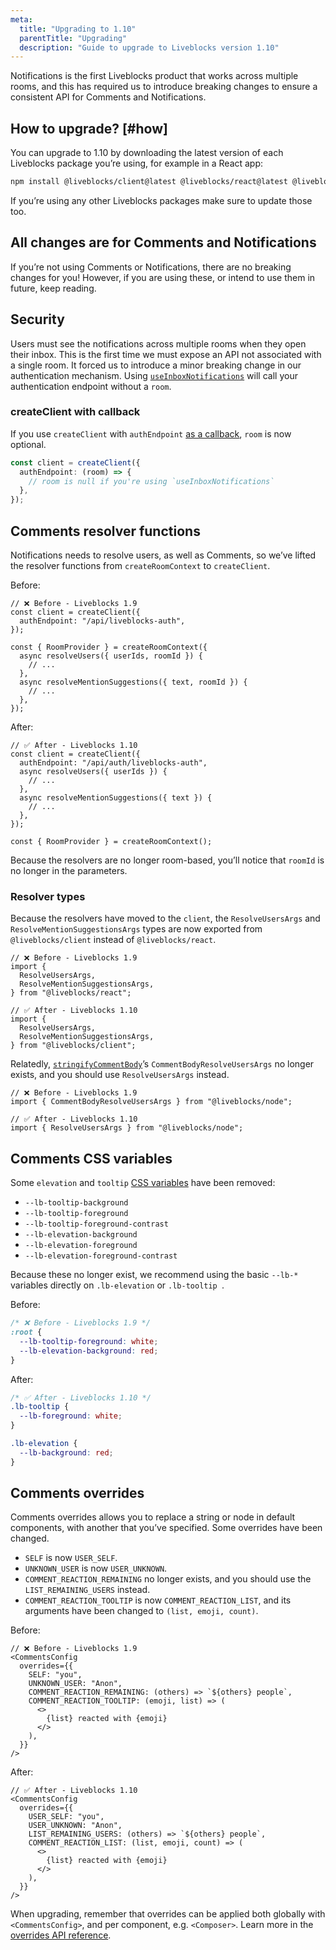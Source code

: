 ```yaml
---
meta:
  title: "Upgrading to 1.10"
  parentTitle: "Upgrading"
  description: "Guide to upgrade to Liveblocks version 1.10"
---
```


Notifications is the first Liveblocks product that works across multiple rooms,
and this has required us to introduce breaking changes to ensure a consistent
API for Comments and Notifications.

## How to upgrade? [#how]

You can upgrade to 1.10 by downloading the latest version of each Liveblocks
package you’re using, for example in a React app:

```bash
npm install @liveblocks/client@latest @liveblocks/react@latest @liveblocks/react-comments@latest @liveblocks/node@latest
```

<Banner title="Update every Liveblocks package">

If you’re using any other Liveblocks packages make sure to update those too.

</Banner>

## All changes are for Comments and Notifications

If you’re not using Comments or Notifications, there are no breaking changes for
you! However, if you are using these, or intend to use them in future, keep
reading.

## Security

Users must see the notifications across multiple rooms when they open their
inbox. This is the first time we must expose an API not associated with a single
room. It forced us to introduce a minor breaking change in our authentication
mechanism. Using
[`useInboxNotifications`](/docs/api-reference/liveblocks-react#useInboxNotifications)
will call your authentication endpoint without a `room`.

### createClient with callback

If you use `createClient` with `authEndpoint`
[as a callback](/docs/api-reference/liveblocks-client#createClientCallback),
`room` is now optional.

```typescript
const client = createClient({
  authEndpoint: (room) => {
    // room is null if you're using `useInboxNotifications`
  },
});
```

## Comments resolver functions

Notifications needs to resolve users, as well as Comments, so we’ve lifted the
resolver functions from `createRoomContext` to `createClient`.

Before:

```tsx file="liveblocks.config.ts" highlight="7-12"
// ❌ Before - Liveblocks 1.9
const client = createClient({
  authEndpoint: "/api/liveblocks-auth",
});

const { RoomProvider } = createRoomContext({
  async resolveUsers({ userIds, roomId }) {
    // ...
  },
  async resolveMentionSuggestions({ text, roomId }) {
    // ...
  },
});
```

After:

```tsx file="liveblocks.config.ts" highlight="4-9"
// ✅ After - Liveblocks 1.10
const client = createClient({
  authEndpoint: "/api/auth/liveblocks-auth",
  async resolveUsers({ userIds }) {
    // ...
  },
  async resolveMentionSuggestions({ text }) {
    // ...
  },
});

const { RoomProvider } = createRoomContext();
```

Because the resolvers are no longer room-based, you’ll notice that `roomId` is
no longer in the parameters.

### Resolver types

Because the resolvers have moved to the `client`, the `ResolveUsersArgs` and
`ResolveMentionSuggestionsArgs` types are now exported from `@liveblocks/client`
instead of `@liveblocks/react`.

```tsx highlight="5,11"
// ❌ Before - Liveblocks 1.9
import {
  ResolveUsersArgs,
  ResolveMentionSuggestionsArgs,
} from "@liveblocks/react";

// ✅ After - Liveblocks 1.10
import {
  ResolveUsersArgs,
  ResolveMentionSuggestionsArgs,
} from "@liveblocks/client";
```

Relatedly,
[`stringifyCommentBody`](/docs/api-reference/liveblocks-node#stringify-comment-body)’s
`CommentBodyResolveUsersArgs` no longer exists, and you should use
`ResolveUsersArgs` instead.

```tsx highlight="5,11"
// ❌ Before - Liveblocks 1.9
import { CommentBodyResolveUsersArgs } from "@liveblocks/node";

// ✅ After - Liveblocks 1.10
import { ResolveUsersArgs } from "@liveblocks/node";
```

## Comments CSS variables

Some `elevation` and `tooltip`
[CSS variables](/docs/api-reference/liveblocks-react-comments#CSS-variables)
have been removed:

- `--lb-tooltip-background`
- `--lb-tooltip-foreground`
- `--lb-tooltip-foreground-contrast`
- `--lb-elevation-background`
- `--lb-elevation-foreground`
- `--lb-elevation-foreground-contrast`

Because these no longer exist, we recommend using the basic `--lb-*` variables
directly on `.lb-elevation` or `.lb-tooltip `.

Before:

```css
/* ❌ Before - Liveblocks 1.9 */
:root {
  --lb-tooltip-foreground: white;
  --lb-elevation-background: red;
}
```

After:

```css
/* ✅ After - Liveblocks 1.10 */
.lb-tooltip {
  --lb-foreground: white;
}

.lb-elevation {
  --lb-background: red;
}
```

## Comments overrides

Comments overrides allows you to replace a string or node in default components,
with another that you’ve specified. Some overrides have been changed.

- `SELF` is now `USER_SELF`.
- `UNKNOWN_USER` is now `USER_UNKNOWN`.
- `COMMENT_REACTION_REMAINING` no longer exists, and you should use the
  `LIST_REMAINING_USERS` instead.
- `COMMENT_REACTION_TOOLTIP` is now `COMMENT_REACTION_LIST`, and its arguments
  have been changed to `(list, emoji, count)`.

Before:

```tsx highlight="4-7"
// ❌ Before - Liveblocks 1.9
<CommentsConfig
  overrides={{
    SELF: "you",
    UNKNOWN_USER: "Anon",
    COMMENT_REACTION_REMAINING: (others) => `${others} people`,
    COMMENT_REACTION_TOOLTIP: (emoji, list) => (
      <>
        {list} reacted with {emoji}
      </>
    ),
  }}
/>
```

After:

```tsx highlight="4-7"
// ✅ After - Liveblocks 1.10
<CommentsConfig
  overrides={{
    USER_SELF: "you",
    USER_UNKNOWN: "Anon",
    LIST_REMAINING_USERS: (others) => `${others} people`,
    COMMENT_REACTION_LIST: (list, emoji, count) => (
      <>
        {list} reacted with {emoji}
      </>
    ),
  }}
/>
```

When upgrading, remember that overrides can be applied both globally with
`<CommentsConfig>`, and per component, e.g. `<Composer>`. Learn more in the
[overrides API reference](/docs/api-reference/liveblocks-react-comments#Overrides).
